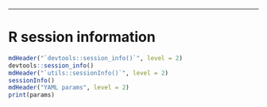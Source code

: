 * * *



# R session information {.tabset}

```r
mdHeader("`devtools::session_info()`", level = 2)
devtools::session_info()
mdHeader("`utils::sessionInfo()`", level = 2)
sessionInfo()
mdHeader("YAML params", level = 2)
print(params)
```



[basejump]: http://steinbaugh.com/basejump
[steinbaugh.com]: http://steinbaugh.com
